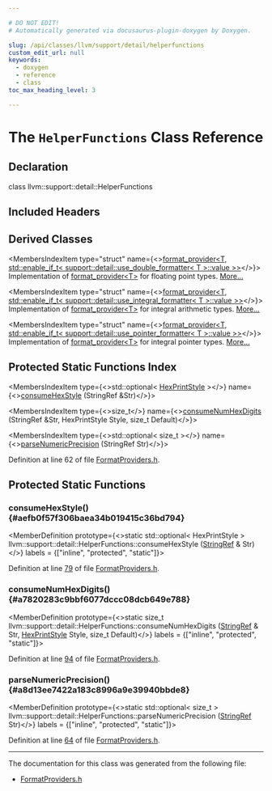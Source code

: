 ```yaml
---

# DO NOT EDIT!
# Automatically generated via docusaurus-plugin-doxygen by Doxygen.

slug: /api/classes/llvm/support/detail/helperfunctions
custom_edit_url: null
keywords:
  - doxygen
  - reference
  - class
toc_max_heading_level: 3

---
```





# The `HelperFunctions` Class Reference

<DoxygenPage pluginConfig={pluginConfig}>



## Declaration

<CodeBlock>class llvm::support::detail::HelperFunctions</CodeBlock>

## Included Headers

<IncludesList>
<IncludesListItem
  filePath="llvm/Support/FormatProviders.h"
  permalink="/docs/api/files/include/include/llvm/include/llvm/support/formatproviders-h"
  isLocal="true" />
</IncludesList>

## Derived Classes

<MembersIndex>

<MembersIndexItem
  type="struct"
  name={<><a href="/docs/api/structs/llvm/format-provider-0f8c4dae2a93fb42cc485d5a034bb90a">format&#95;provider&lt;T, std::enable&#95;if&#95;t&lt; support::detail::use&#95;double&#95;formatter&lt; T &gt;::value &gt;&gt;</a></>}>
Implementation of <a href="/docs/api/structs/llvm/format-provider">format&#95;provider&lt;T&gt;</a> for floating point types. <a href="/docs/api/structs/llvm/format-provider-0f8c4dae2a93fb42cc485d5a034bb90a/#details">More...</a>
</MembersIndexItem>

<MembersIndexItem
  type="struct"
  name={<><a href="/docs/api/structs/llvm/format-provider-bb2727522f9037c807f0f90a70a7b85d">format&#95;provider&lt;T, std::enable&#95;if&#95;t&lt; support::detail::use&#95;integral&#95;formatter&lt; T &gt;::value &gt;&gt;</a></>}>
Implementation of <a href="/docs/api/structs/llvm/format-provider">format&#95;provider&lt;T&gt;</a> for integral arithmetic types. <a href="/docs/api/structs/llvm/format-provider-bb2727522f9037c807f0f90a70a7b85d/#details">More...</a>
</MembersIndexItem>

<MembersIndexItem
  type="struct"
  name={<><a href="/docs/api/structs/llvm/format-provider-15a9d9c43fc1c54a3bb168a7dc27cbd1">format&#95;provider&lt;T, std::enable&#95;if&#95;t&lt; support::detail::use&#95;pointer&#95;formatter&lt; T &gt;::value &gt;&gt;</a></>}>
Implementation of <a href="/docs/api/structs/llvm/format-provider">format&#95;provider&lt;T&gt;</a> for integral pointer types. <a href="/docs/api/structs/llvm/format-provider-15a9d9c43fc1c54a3bb168a7dc27cbd1/#details">More...</a>
</MembersIndexItem>

</MembersIndex>

## Protected Static Functions Index

<MembersIndex>

<MembersIndexItem
  type={<>std::optional&lt; <a href="/docs/api/namespaces/llvm/#a6893db19648a2dba0912d181aaa57ec0">HexPrintStyle</a> &gt;</>}
  name={<><a href="#aefb0f57f306baea34b019415c36bd794">consumeHexStyle</a> (StringRef &amp;Str)</>}>
</MembersIndexItem>

<MembersIndexItem
  type={<>size&#95;t</>}
  name={<><a href="#a7820283c9bbf6077dccc08dcb649e788">consumeNumHexDigits</a> (StringRef &amp;Str, HexPrintStyle Style, size&#95;t Default)</>}>
</MembersIndexItem>

<MembersIndexItem
  type={<>std::optional&lt; size&#95;t &gt;</>}
  name={<><a href="#a8d13ee7422a183c8996a9e39940bbde8">parseNumericPrecision</a> (StringRef Str)</>}>
</MembersIndexItem>

</MembersIndex>


Definition at line 62 of file <a href="/docs/api/files/include/include/llvm/include/llvm/support/formatproviders-h">FormatProviders.h</a>.

<SectionDefinition>

## Protected Static Functions

### consumeHexStyle() {#aefb0f57f306baea34b019415c36bd794}

<MemberDefinition
  prototype={<>static std::optional&lt; HexPrintStyle &gt; llvm::support::detail::HelperFunctions::consumeHexStyle (<a href="/docs/api/classes/llvm/stringref">StringRef</a> &amp; Str)</>}
  labels = {["inline", "protected", "static"]}>

Definition at line <a href="/docs/api/files/include/include/llvm/include/llvm/support/formatproviders-h/#l00079">79</a> of file <a href="/docs/api/files/include/include/llvm/include/llvm/support/formatproviders-h">FormatProviders.h</a>.
</MemberDefinition>

### consumeNumHexDigits() {#a7820283c9bbf6077dccc08dcb649e788}

<MemberDefinition
  prototype={<>static size&#95;t llvm::support::detail::HelperFunctions::consumeNumHexDigits (<a href="/docs/api/classes/llvm/stringref">StringRef</a> &amp; Str, <a href="/docs/api/namespaces/llvm/#a6893db19648a2dba0912d181aaa57ec0">HexPrintStyle</a> Style, size&#95;t Default)</>}
  labels = {["inline", "protected", "static"]}>

Definition at line <a href="/docs/api/files/include/include/llvm/include/llvm/support/formatproviders-h/#l00094">94</a> of file <a href="/docs/api/files/include/include/llvm/include/llvm/support/formatproviders-h">FormatProviders.h</a>.
</MemberDefinition>

### parseNumericPrecision() {#a8d13ee7422a183c8996a9e39940bbde8}

<MemberDefinition
  prototype={<>static std::optional&lt; size&#95;t &gt; llvm::support::detail::HelperFunctions::parseNumericPrecision (<a href="/docs/api/classes/llvm/stringref">StringRef</a> Str)</>}
  labels = {["inline", "protected", "static"]}>

Definition at line <a href="/docs/api/files/include/include/llvm/include/llvm/support/formatproviders-h/#l00064">64</a> of file <a href="/docs/api/files/include/include/llvm/include/llvm/support/formatproviders-h">FormatProviders.h</a>.
</MemberDefinition>

</SectionDefinition>

<hr/>

The documentation for this class was generated from the following file:

<ul>
<li><a href="/docs/api/files/include/include/llvm/include/llvm/support/formatproviders-h">FormatProviders.h</a></li>
</ul>

</DoxygenPage>

